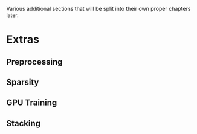 Various additional sections that will be split into their own proper chapters later.

# Extras

## Preprocessing {#sec-preprocessing}

## Sparsity {#sec-sparsity}

## GPU Training {#sec-gpu-training}

## Stacking {#sec-stacking}
